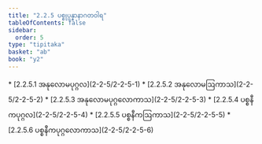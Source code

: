 ```yaml
---
title: "2.2.5 ပစ္စုပ္ပန္နာနာဂတဝါရ"
tableOfContents: false
sidebar:
  order: 5
type: "tipitaka"
basket: "ab"
book: "y2"
---
```



<DynamicBreadcrumb />



<TableOfContents book="y2" section="2.2.5">
* [2.2.5.1 အနုလောမပုဂ္ဂလ](2-2-5/2-2-5-1)
* [2.2.5.2 အနုလောမဩကာသ](2-2-5/2-2-5-2)
* [2.2.5.3 အနုလောမပုဂ္ဂလောကာသ](2-2-5/2-2-5-3)
* [2.2.5.4 ပစ္စနီကပုဂ္ဂလ](2-2-5/2-2-5-4)
* [2.2.5.5 ပစ္စနီကဩကာသ](2-2-5/2-2-5-5)
* [2.2.5.6 ပစ္စနီကပုဂ္ဂလောကာသ](2-2-5/2-2-5-6)
</TableOfContents>